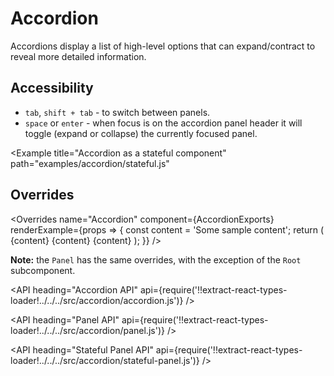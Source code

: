 <!--
Copyright (c) 2018 Uber Technologies, Inc.

This source code is licensed under the MIT license found in the
LICENSE file in the root directory of this source tree.
-->




# Accordion

Accordions display a list of high-level options that can expand/contract to reveal more detailed information.

## Accessibility

- `tab`, `shift + tab` - to switch between panels.
- `space` or `enter` - when focus is on the accordion panel header it will toggle (expand or
  collapse) the currently focused panel.

<Example title="Accordion basic usage" path="examples/accordion/basic.js">
  <BasicAccordion />
</Example>

<Example
  title="Accordion as a stateful component"
  path="examples/accordion/stateful.js"
>
  <StatefulAccordion />
</Example>

## Overrides

<Overrides
  name="Accordion"
  component={AccordionExports}
  renderExample={props => {
    const content = 'Some sample content';
    return (
      <Accordion overrides={props.overrides}>
        <Panel overrides={props.overrides} title="Accordion panel 1">
          {content}
        </Panel>
        <Panel overrides={props.overrides} title="Accordion panel 2">
          {content}
        </Panel>
        <Panel overrides={props.overrides} title="Accordion panel 3">
          {content}
        </Panel>
      </Accordion>
    );
  }}
/>

**Note:** the `Panel` has the same overrides, with the exception of the `Root` subcomponent.

<API
  heading="Accordion API"
  api={require('!!extract-react-types-loader!../../../src/accordion/accordion.js')}
/>

<API
  heading="Panel API"
  api={require('!!extract-react-types-loader!../../../src/accordion/panel.js')}
/>

<API
  heading="Stateful Panel API"
  api={require('!!extract-react-types-loader!../../../src/accordion/stateful-panel.js')}
/>

